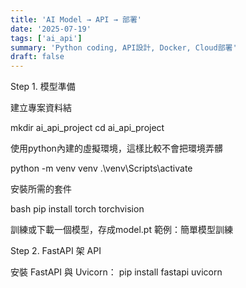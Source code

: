 ```yaml
---
title: 'AI Model → API → 部署'
date: '2025-07-19'
tags: ['ai_api']
summary: 'Python coding, API設計, Docker, Cloud部署'
draft: false
---
```


Step 1. 模型準備

建立專案資料結

mkdir ai_api_project cd ai_api_project

使用python內建的虛擬環境，這樣比較不會把環境弄髒

python -m venv venv .\venv\Scripts\activate

安裝所需的套件

bash pip install torch torchvision

訓練或下載一個模型，存成model.pt
範例：簡單模型訓練

Step 2. FastAPI 架 API

安裝 FastAPI 與 Uvicorn：
pip install fastapi uvicorn
